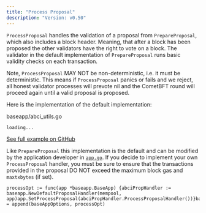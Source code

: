 ```yaml
---
title: "Process Proposal"
description: "Version: v0.50"
---
```


`ProcessProposal` handles the validation of a proposal from `PrepareProposal`, which also includes a block header. Meaning, that after a block has been proposed the other validators have the right to vote on a block. The validator in the default implementation of `PrepareProposal` runs basic validity checks on each transaction.

Note, `ProcessProposal` MAY NOT be non-deterministic, i.e. it must be deterministic. This means if `ProcessProposal` panics or fails and we reject, all honest validator processes will prevote nil and the CometBFT round will proceed again until a valid proposal is proposed.

Here is the implementation of the default implementation:

baseapp/abci\_utils.go

```
loading...
```

[See full example on GitHub](https://github.com/cosmos/cosmos-sdk/blob/v0.50.0-alpha.0/baseapp/abci_utils.go#L153-L159)

Like `PrepareProposal` this implementation is the default and can be modified by the application developer in [`app.go`](/v0.50/build/abci/01-app-go-v2.md). If you decide to implement your own `ProcessProposal` handler, you must be sure to ensure that the transactions provided in the proposal DO NOT exceed the maximum block gas and `maxtxbytes` (if set).

```
processOpt := func(app *baseapp.BaseApp) {abciPropHandler := baseapp.NewDefaultProposalHandler(mempool, app)app.SetProcessProposal(abciPropHandler.ProcessProposalHandler())}baseAppOptions = append(baseAppOptions, processOpt)
```
